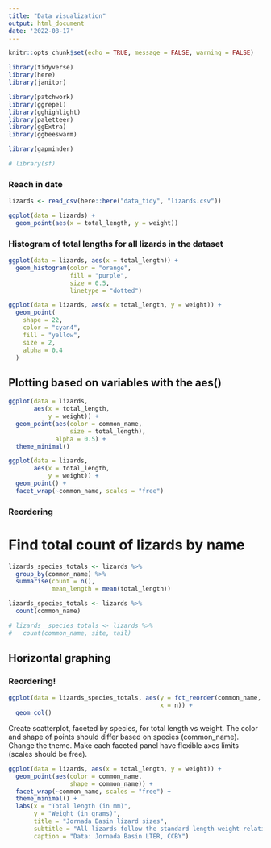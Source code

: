 ```yaml
---
title: "Data visualization"
output: html_document
date: '2022-08-17'
---
```


```r
knitr::opts_chunk$set(echo = TRUE, message = FALSE, warning = FALSE)

library(tidyverse)
library(here)
library(janitor)

library(patchwork)
library(ggrepel)
library(gghighlight)
library(paletteer)
library(ggExtra)
library(ggbeeswarm)

library(gapminder)

# library(sf)

```

### Reach in date

```r
lizards <- read_csv(here::here("data_tidy", "lizards.csv"))

```


```r
ggplot(data = lizards) +
  geom_point(aes(x = total_length, y = weight))


```


### Histogram of total lengths for all lizards in the dataset

```r

ggplot(data = lizards, aes(x = total_length)) + 
  geom_histogram(color = "orange",
                 fill = "purple",
                 size = 0.5,
                 linetype = "dotted")

```

```r
ggplot(data = lizards, aes(x = total_length, y = weight)) +
  geom_point(
    shape = 22,
    color = "cyan4",
    fill = "yellow",
    size = 2,
    alpha = 0.4
  )
```

## Plotting based on variables with the aes()

```r

ggplot(data = lizards,
       aes(x = total_length,
           y = weight)) +
  geom_point(aes(color = common_name,
                 size = total_length),
             alpha = 0.5) +
  theme_minimal()

```

```r
ggplot(data = lizards,
       aes(x = total_length,
           y = weight)) +
  geom_point() +
  facet_wrap(~common_name, scales = "free")
```

### Reordering

# Find total count of lizards by name

```r

lizards_species_totals <- lizards %>% 
  group_by(common_name) %>% 
  summarise(count = n(),
            mean_length = mean(total_length))

lizards_species_totals <- lizards %>% 
  count(common_name)

# lizards__species_totals <- lizards %>% 
#   count(common_name, site, tail)

```

## Horizontal graphing
### Reordering!

```r

ggplot(data = lizards_species_totals, aes(y = fct_reorder(common_name, n),
                                          x = n)) +
  geom_col()


```

Create scatterplot, faceted by species, for total length vs weight. The color and shape of points should differ based on species (common_name). Change the theme. Make each faceted panel have flexible axes limits (scales should be free).


```r

ggplot(data = lizards, aes(x = total_length, y = weight)) +
  geom_point(aes(color = common_name,
                 shape = common_name)) +
  facet_wrap(~common_name, scales = "free") +
  theme_minimal() +
  labs(x = "Total length (in mm)",
       y = "Weight (in grams)",
       title = "Jornada Basin lizard sizes",
       subtitle = "All lizards follow the standard length-weight relationship, with western whiptails being largest",
       caption = "Data: Jornada Basin LTER, CCBY")

```







